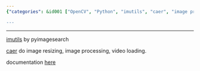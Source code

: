 ```yaml
---
{"categories": &id001 ["OpenCV", "Python", "imutils", "caer", "image processing", "video loading", "boilerplate code"], "category": "OpenCV", "date": "2022-09-13 14:33:48", "description": "This article discusses Python wrappers for OpenCV, specifically highlighting imutils by PyImagesearch and caer libraries. These libraries offer streamlined solutions for tasks like image resizing, processing, and video loading without requiring boilerplate code. The article provides a link to access further documentation on these tools.", "tags": *id001, "title": "opencv-python wrappers, without boilerplates"}

---
```


------

[imutils](https://github.com/pyimagesearch/imutils) by pyimagesearch

[caer](https://github.com/jasmcaus/caer) do image resizing, image processing, video loading.

documentation [here](https://caer.readthedocs.io/en/latest/)

